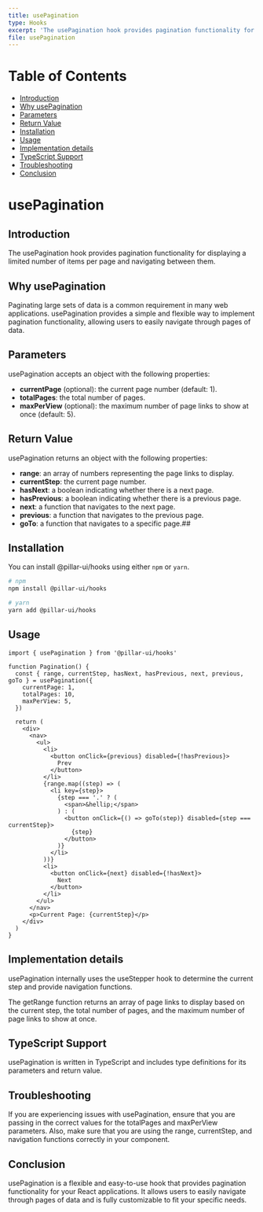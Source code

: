 ```yaml
---
title: usePagination
type: Hooks
excerpt: 'The usePagination hook provides pagination functionality for displaying a limited number of items per page and navigating between them.'
file: usePagination
---
```


# Table of Contents

- [Introduction](#introduction)
- [Why usePagination](#why-usepagination)
- [Parameters](#parameters)
- [Return Value](#return-value)
- [Installation](#installation)
- [Usage](#usage)
- [Implementation details](#implementation-details)
- [TypeScript Support](#typescript-support)
- [Troubleshooting](#troubleshooting)
- [Conclusion](#conclusion)

# usePagination

## Introduction

The usePagination hook provides pagination functionality for displaying a limited number of items per page and navigating between them.

## Why usePagination

Paginating large sets of data is a common requirement in many web applications. usePagination provides a simple and flexible way to implement pagination functionality, allowing users to easily navigate through pages of data.

## Parameters

usePagination accepts an object with the following properties:

- **currentPage** (optional): the current page number (default: 1).
- **totalPages**: the total number of pages.
- **maxPerView** (optional): the maximum number of page links to show at once (default: 5).

## Return Value

usePagination returns an object with the following properties:

- **range**: an array of numbers representing the page links to display.
- **currentStep**: the current page number.
- **hasNext**: a boolean indicating whether there is a next page.
- **hasPrevious**: a boolean indicating whether there is a previous page.
- **next**: a function that navigates to the next page.
- **previous**: a function that navigates to the previous page.
- **goTo**: a function that navigates to a specific page.##

## Installation

You can install @pillar-ui/hooks using either `npm` or `yarn`.

```bash
# npm
npm install @pillar-ui/hooks

# yarn
yarn add @pillar-ui/hooks
```

## Usage

```tsx showLineNumbers title="List.tsx"
import { usePagination } from '@pillar-ui/hooks'

function Pagination() {
  const { range, currentStep, hasNext, hasPrevious, next, previous, goTo } = usePagination({
    currentPage: 1,
    totalPages: 10,
    maxPerView: 5,
  })

  return (
    <div>
      <nav>
        <ul>
          <li>
            <button onClick={previous} disabled={!hasPrevious}>
              Prev
            </button>
          </li>
          {range.map((step) => (
            <li key={step}>
              {step === '.' ? (
                <span>&hellip;</span>
              ) : (
                <button onClick={() => goTo(step)} disabled={step === currentStep}>
                  {step}
                </button>
              )}
            </li>
          ))}
          <li>
            <button onClick={next} disabled={!hasNext}>
              Next
            </button>
          </li>
        </ul>
      </nav>
      <p>Current Page: {currentStep}</p>
    </div>
  )
}
```

## Implementation details

usePagination internally uses the useStepper hook to determine the current step and provide navigation functions.

The getRange function returns an array of page links to display based on the current step, the total number of pages, and the maximum number of page links to show at once.

## TypeScript Support

usePagination is written in TypeScript and includes type definitions for its parameters and return value.

## Troubleshooting

If you are experiencing issues with usePagination, ensure that you are passing in the correct values for the totalPages and maxPerView parameters. Also, make sure that you are using the range, currentStep, and navigation functions correctly in your component.

## Conclusion

usePagination is a flexible and easy-to-use hook that provides pagination functionality for your React applications. It allows users to easily navigate through pages of data and is fully customizable to fit your specific needs.
